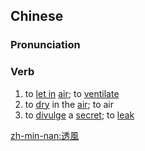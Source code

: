 ==Chinese==
{{zh-forms|s=透风}}

===Pronunciation===
{{zh-pron
|m=tòufēng
|c=tau3 fung1
|mn=qz:thàu-hoang/tw,xm,zz:thàu-hong
|cat=v
}}

===Verb===
{{zh-verb}}

# to [[let in]] [[air]]; to [[ventilate]]
# to [[dry]] in the [[air]]; to air
# to [[divulge]] a [[secret]]; to [[leak]]

[[zh-min-nan:透風]]